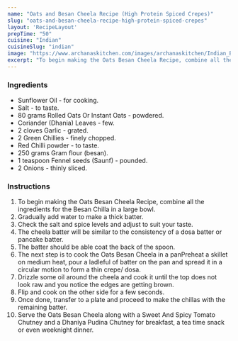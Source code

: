 ---
name: "Oats and Besan Cheela Recipe (High Protein Spiced Crepes)"
slug: "oats-and-besan-cheela-recipe-high-protein-spiced-crepes"
layout: 'RecipeLayout'
prepTime: "50"
cuisine: "Indian"
cuisineSlug: "indian"
image: "https://www.archanaskitchen.com/images/archanaskitchen/Indian_Breakfast_Tiffins/Oats_and_Besan_Chilla_Fit_Foodie-1.jpg"
excerpt: "To begin making the Oats Besan Cheela Recipe, combine all the ingredients for the Besan Chilla in a large bowl"
---

### Ingredients

- Sunflower Oil - for cooking.
- Salt - to taste.
- 80 grams Rolled Oats Or Instant Oats - powdered.
- Coriander (Dhania) Leaves - few.
- 2 cloves Garlic - grated.
- 2 Green Chillies - finely chopped.
- Red Chilli powder - to taste.
- 250 grams Gram flour (besan).
- 1 teaspoon Fennel seeds (Saunf) - pounded.
- 2 Onions - thinly sliced.

### Instructions

1. To begin making the Oats Besan Cheela Recipe, combine all the ingredients for the Besan Chilla in a large bowl.
1. Gradually add water to make a thick batter.
1. Check the salt and spice levels and adjust to suit your taste.
1. The cheela batter will be similar to the consistency of a dosa batter or pancake batter.
1. The batter should be able coat the back of the spoon.
1. The next step is to cook the Oats Besan Cheela in a panPreheat a skillet on medium heat, pour a ladleful of batter on the pan and spread it in a circular motion to form a thin crepe/ dosa.
1. Drizzle some oil around the cheela and cook it until the top does not look raw and you notice the edges are getting brown.
1. Flip and cook on the other side for a few seconds.
1. Once done, transfer to a plate and proceed to make the chillas with the remaining batter.
1. Serve the Oats Besan Cheela along with a Sweet And Spicy Tomato Chutney and a Dhaniya Pudina Chutney for breakfast, a tea time snack or even weeknight dinner.
